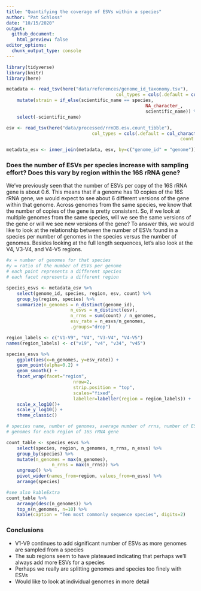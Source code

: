 ```yaml
---
title: "Quantifying the coverage of ESVs within a species"
author: "Pat Schloss"
date: "10/15/2020"
output:
  github_document:
    html_preview: false
editor_options:
  chunk_output_type: console
---
```


```r
library(tidyverse)
library(knitr)
library(here)

metadata <- read_tsv(here("data/references/genome_id_taxonomy.tsv"),
										 col_types = cols(.default = col_character())) %>%
	mutate(strain = if_else(scientific_name == species,
													NA_character_,
													scientific_name)) %>%
	select(-scientific_name)

esv <- read_tsv(here("data/processed/rrnDB.esv.count_tibble"),
								col_types = cols(.default = col_character(),
																 count = col_integer()))

metadata_esv <- inner_join(metadata, esv, by=c("genome_id" = "genome"))
```


### Does the number of ESVs per species increase with sampling effort? Does this vary by region within the 16S rRNA gene?

We've previously seen that the number of ESVs per copy of the 16S rRNA gene is about 0.6. This means that if a genome has 10 copies of the 16S rRNA gene, we would expect to see about 6 different versions of the gene within that genome. Across genomes from the same species, we know that the number of copies of the gene is pretty consistent. So, if we look at multiple genomes from the same species, will we see the same versions of the gene or will we see new versions of the gene? To answer this, we would like to look at the relationship between the number of ESVs found in a species per number of genomes in the species versus the number of genomes. Besides looking at the full length sequences, let's also look at the V4, V3-V4, and V4-V5 regions.

```r
#x = number of genomes for that species
#y = ratio of the number of ESVs per genome
# each point represents a different species
# each facet represents a different region

species_esvs <- metadata_esv %>%
	select(genome_id, species, region, esv, count) %>%
	group_by(region, species) %>%
	summarize(n_genomes = n_distinct(genome_id),
						n_esvs = n_distinct(esv),
						n_rrns = sum(count) / n_genomes,
						esv_rate = n_esvs/n_genomes,
						.groups="drop")

region_labels <- c("V1-V9", "V4", "V3-V4", "V4-V5")
names(region_labels) <- c("v19", "v4", "v34", "v45")

species_esvs %>%
	ggplot(aes(x=n_genomes, y=esv_rate)) +
	geom_point(alpha=0.2) +
	geom_smooth() +
	facet_wrap(facet="region",
						 nrow=2,
						 strip.position = "top",
						 scales="fixed",
						 labeller=labeller(region = region_labels)) +
	scale_x_log10()+
	scale_y_log10() +
	theme_classic()
```



```r
# species name, number of genomes, average number of rrns, number of ESVs across
# genomes for each region of 16S rRNA gene

count_table <- species_esvs %>%
	select(species, region, n_genomes, n_rrns, n_esvs) %>%
	group_by(species) %>%
	mutate(n_genomes = max(n_genomes),
				 n_rrns = max(n_rrns)) %>%
	ungroup() %>%
	pivot_wider(names_from=region, values_from=n_esvs) %>%
	arrange(species)

#see also kableExtra
count_table %>%
	arrange(desc(n_genomes)) %>%
	top_n(n_genomes, n=10) %>%
	kable(caption = "Ten most commonly sequence species", digits=2)
```



### Conclusions

* V1-V9 continues to add significant number of ESVs as more genomes are sampled
from a species
* The sub regions seem to have plateaued indicating that perhaps we'll always
add more ESVs for a species
* Perhaps we really are splitting genomes and species too finely with ESVs
* Would like to look at individual genomes in more detail
